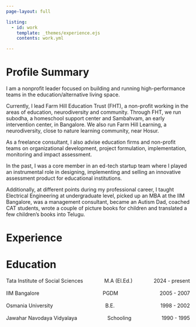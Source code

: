 ```yaml
---
page-layout: full

listing:
  - id: work
    template: _themes/experience.ejs
    contents: work.yml

---
```

# Profile Summary

I am a nonprofit leader focused on building and running high-performance teams in the education/alternative living space. 

Currently, I lead Farm Hill Education Trust (FHT), a non-profit working in the areas of education, neurodiversity and community. Through FHT, we run subodha, a homeschool support center and Sambahvam, an early intervention center, in Bangalore. We also run Farm Hill Learning, a neurodiversity, close to nature learning community, near Hosur. 

As a freelance consultant, I also advise education firms and non-profit teams on organizational development, project formulation, implementation, monitoring and impact assessment.

In the past, I was a core member in an ed-tech startup team where I played an instrumental role in designing, implementing and selling an innovative assessment product for educational institutions.

Additionally, at different points during my professional career, I taught Electrical Engineering at undergraduate level, picked up an MBA at the IIM Bangalore, was a management consultant, became an Autism Dad, coached CAT students, wrote a couple of picture books for children and translated a few children’s books into Telugu.


# Experience

::: {#work}

:::



# Education
```{=html}
<div style="text-align:center;">
            <span style="float:left"> Tata Institute of Social Sciences </span>
            <span style="float:right"> 2024 - present </span>
            <span style="text-align:center"> M.A (El.Ed.)   </span>
            <br><br>
        </div> 

<div style="text-align:center;">
            <span style="float:left"> IIM Bangalore</span>
            <span style="float:right"> 2005 - 2007 </span>
            <span style="text-align:center"> &emsp; &emsp;&emsp;&emsp;PGDM   </span>
            <br><br>
        </div> 

<div style="text-align:center;">
            <span style="float:left"> Osmania University </span>
            <span style="float:right"> 1998 - 2002 </span>
            <span style="text-align:center"> &emsp; B.E.  </span>
            <br><br>
        </div> 

<div style="text-align:center;">
            <span style="float:left"> Jawahar Navodaya Vidyalaya </span>
            <span style="float:right"> 1990 - 1995 </span>
            <span style="text-align:center">  Schooling  </span>
            <br><br>
        </div> 
```


